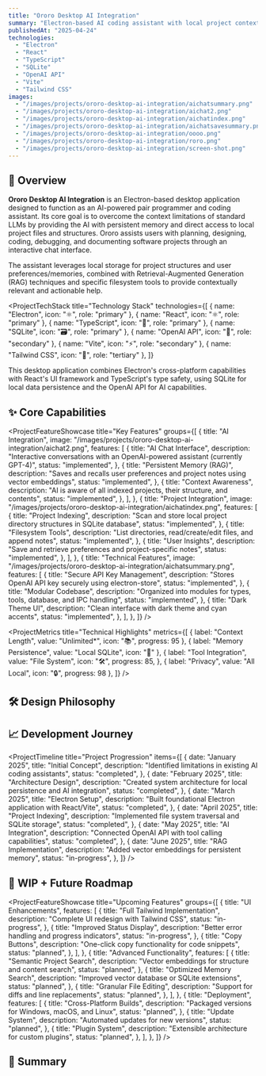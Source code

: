 ```yaml
---
title: "Ororo Desktop AI Integration"
summary: "Electron-based AI coding assistant with local project context and persistent memory."
publishedAt: "2025-04-24"
technologies:
  - "Electron"
  - "React"
  - "TypeScript"
  - "SQLite"
  - "OpenAI API"
  - "Vite"
  - "Tailwind CSS"
images:
  - "/images/projects/ororo-desktop-ai-integration/aichatsummary.png"
  - "/images/projects/ororo-desktop-ai-integration/aichat2.png"
  - "/images/projects/ororo-desktop-ai-integration/aichatindex.png"
  - "/images/projects/ororo-desktop-ai-integration/aichatsavesummary.png"
  - "/images/projects/ororo-desktop-ai-integration/oooo.png"
  - "/images/projects/ororo-desktop-ai-integration/roro.png"
  - "/images/projects/ororo-desktop-ai-integration/screen-shot.png"
---
```


## 🧠 Overview

**Ororo Desktop AI Integration** is an Electron-based desktop application designed to function as an AI-powered pair programmer and coding assistant. Its core goal is to overcome the context limitations of standard LLMs by providing the AI with persistent memory and direct access to local project files and structures. Ororo assists users with planning, designing, coding, debugging, and documenting software projects through an interactive chat interface.

The assistant leverages local storage for project structures and user preferences/memories, combined with Retrieval-Augmented Generation (RAG) techniques and specific filesystem tools to provide contextually relevant and actionable help.

<ProjectTechStack
  title="Technology Stack"
  technologies={[
    { name: "Electron", icon: "⚛️", role: "primary" },
    { name: "React", icon: "⚛️", role: "primary" },
    { name: "TypeScript", icon: "🔷", role: "primary" },
    { name: "SQLite", icon: "🗃️", role: "primary" },
    { name: "OpenAI API", icon: "🤖", role: "secondary" },
    { name: "Vite", icon: "⚡", role: "secondary" },
    { name: "Tailwind CSS", icon: "🎨", role: "tertiary" },
  ]}
>
  This desktop application combines Electron's cross-platform capabilities with
  React's UI framework and TypeScript's type safety, using SQLite for local data
  persistence and the OpenAI API for AI capabilities.
</ProjectTechStack>
## ✨ Core Capabilities

<ProjectFeatureShowcase
  title="Key Features"
  groups={[
    {
      title: "AI Integration",
      image: "/images/projects/ororo-desktop-ai-integration/aichat2.png",
      features: [
        {
          title: "AI Chat Interface",
          description:
            "Interactive conversations with an OpenAI-powered assistant (currently GPT-4)",
          status: "implemented",
        },
        {
          title: "Persistent Memory (RAG)",
          description:
            "Saves and recalls user preferences and project notes using vector embeddings",
          status: "implemented",
        },
        {
          title: "Context Awareness",
          description:
            "AI is aware of all indexed projects, their structure, and contents",
          status: "implemented",
        },
      ],
    },
    {
      title: "Project Integration",
      image: "/images/projects/ororo-desktop-ai-integration/aichatindex.png",
      features: [
        {
          title: "Project Indexing",
          description:
            "Scan and store local project directory structures in SQLite database",
          status: "implemented",
        },
        {
          title: "Filesystem Tools",
          description:
            "List directories, read/create/edit files, and append notes",
          status: "implemented",
        },
        {
          title: "User Insights",
          description:
            "Save and retrieve preferences and project-specific notes",
          status: "implemented",
        },
      ],
    },
    {
      title: "Technical Features",
      image: "/images/projects/ororo-desktop-ai-integration/aichatsummary.png",
      features: [
        {
          title: "Secure API Key Management",
          description: "Stores OpenAI API key securely using electron-store",
          status: "implemented",
        },
        {
          title: "Modular Codebase",
          description:
            "Organized into modules for types, tools, database, and IPC handling",
          status: "implemented",
        },
        {
          title: "Dark Theme UI",
          description: "Clean interface with dark theme and cyan accents",
          status: "implemented",
        },
      ],
    },
  ]}
/>

<ProjectMetrics
  title="Technical Highlights"
  metrics={[
    { label: "Context Length", value: "Unlimited*", icon: "📚", progress: 95 },
    { label: "Memory Persistence", value: "Local SQLite", icon: "💾" },
    {
      label: "Tool Integration",
      value: "File System",
      icon: "🛠️",
      progress: 85,
    },
    { label: "Privacy", value: "All Local", icon: "🔒", progress: 98 },
  ]}
/>
## 🛠️ Design Philosophy

<ProjectChallengeCard
  title="Context Limitations Challenge"
  challenge="Overcome the inherent context window limitations of large language models when working with codebases that exceed token limits."
  solution="Implemented a local project indexing system with SQLite database storage, combined with filesystem tools that allow the AI to explore and understand code on demand."
  impact="Created an assistant that can work with projects of any size, maintaining context across sessions and providing more relevant, code-aware assistance than web-based alternatives."
  domain="AI/LLM Integration"
/>

## 📈 Development Journey

<ProjectTimeline
  title="Project Progression"
  items={[
    {
      date: "January 2025",
      title: "Initial Concept",
      description: "Identified limitations in existing AI coding assistants",
      status: "completed",
    },
    {
      date: "February 2025",
      title: "Architecture Design",
      description:
        "Created system architecture for local persistence and AI integration",
      status: "completed",
    },
    {
      date: "March 2025",
      title: "Electron Setup",
      description: "Built foundational Electron application with React/Vite",
      status: "completed",
    },
    {
      date: "April 2025",
      title: "Project Indexing",
      description: "Implemented file system traversal and SQLite storage",
      status: "completed",
    },
    {
      date: "May 2025",
      title: "AI Integration",
      description: "Connected OpenAI API with tool calling capabilities",
      status: "completed",
    },
    {
      date: "June 2025",
      title: "RAG Implementation",
      description: "Added vector embeddings for persistent memory",
      status: "in-progress",
    },
  ]}
/>
## 🚧 WIP + Future Roadmap

<ProjectFeatureShowcase
  title="Upcoming Features"
  groups={[
    {
      title: "UI Enhancements",
      features: [
        {
          title: "Full Tailwind Implementation",
          description: "Complete UI redesign with Tailwind CSS",
          status: "in-progress",
        },
        {
          title: "Improved Status Display",
          description: "Better error handling and progress indicators",
          status: "in-progress",
        },
        {
          title: "Copy Buttons",
          description: "One-click copy functionality for code snippets",
          status: "planned",
        },
      ],
    },
    {
      title: "Advanced Functionality",
      features: [
        {
          title: "Semantic Project Search",
          description: "Vector embeddings for structure and content search",
          status: "planned",
        },
        {
          title: "Optimized Memory Search",
          description: "Improved vector database or SQLite extensions",
          status: "planned",
        },
        {
          title: "Granular File Editing",
          description: "Support for diffs and line replacements",
          status: "planned",
        },
      ],
    },
    {
      title: "Deployment",
      features: [
        {
          title: "Cross-Platform Builds",
          description: "Packaged versions for Windows, macOS, and Linux",
          status: "planned",
        },
        {
          title: "Update System",
          description: "Automated updates for new versions",
          status: "planned",
        },
        {
          title: "Plugin System",
          description: "Extensible architecture for custom plugins",
          status: "planned",
        },
      ],
    },
  ]}
/>
## 🔗 Summary

<ProjectChallengeCard
  title="Project Impact"
  challenge="Create a next-generation coding assistant that bridges the gap between local development and AI-powered productivity."
  solution="Developed an Electron desktop application that combines persistent memory, project context awareness, and powerful filesystem tools to provide contextually relevant coding assistance."
  impact="Ororo Desktop AI Integration empowers developers with an AI assistant that understands their entire codebase, maintains context between sessions, and offers assistance tailored to their specific projects—all while preserving privacy with local data storage."
  domain="Developer Tools/AI"
/>
<ComponentShowcase title="Related Projects">
  <ProjectCard title="Portfolio Next.js" slug="portfolio-nextjs" />
  <ProjectCard title="AI Campfire Chat" slug="ai-campfire-chat" />
</ComponentShowcase>
